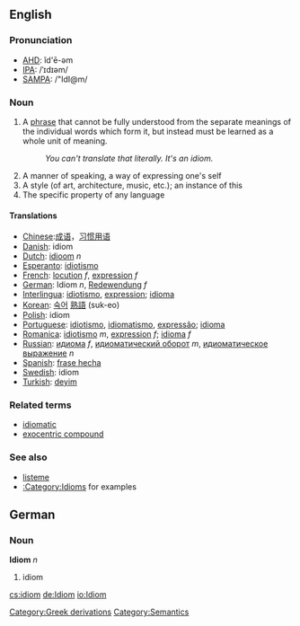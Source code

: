 {{wikipedia}}
==English==
===Pronunciation===
*[[w:AHD|AHD]]: ĭd'ē-əm
*[[w:IPA|IPA]]: /ˈɪdɪəm/
*[[w:SAMPA|SAMPA]]: /"IdI@m/

=== Noun ===
# A [[phrase]] that cannot be fully understood from the separate meanings of the individual words which form it, but instead must be learned as a whole unit of meaning.
#: ''You can't translate that literally.  It's an idiom.''
# A manner of speaking, a way of expressing one's self
# A style (of art, architecture, music, etc.); an instance of this
# The specific property of any language

==== Translations ====
*[[Chinese]]:[[成语]]，[[习惯用语]]
*[[Danish]]: idiom
*[[Dutch]]: [[idioom]] ''n''
*[[Esperanto]]: [[idiotismo]]
*[[French]]: [[locution]] ''f'', [[expression]] ''f''
*[[German]]: Idiom ''n'', [[Redewendung]] ''f''
*[[Interlingua]]: [[idiotismo]], [[expression]]; [[idioma]]
*[[Korean]]: [[숙어]] [[熟語]] (suk-eo)
*[[Polish]]: idiom
*[[Portuguese]]: [[idiotismo]], [[idiomatismo]], [[expressão]]; [[idioma]]
*[[Romanica]]: [[idiotismo]] ''m'', [[expression]] ''f''; [[idioma]] ''f''
*[[Russian]]: [[идиома]] ''f'', [[идиоматический оборот]] ''m'', [[идиоматическое выражение]] ''n''
*[[Spanish]]: [[frase hecha]] <!-- is frase hecha a frase hecha? :) -->
*[[Swedish]]: idiom
*[[Turkish]]: [[deyim]]

=== Related terms ===
*[[idiomatic]]
*[[exocentric compound]]

===See also===
*[[listeme]]
*[[:Category:Idioms]] for examples

==German==
===Noun===
'''Idiom''' ''n''

#idiom

[[Category:Greek derivations]]
[[Category:Semantics]]

[[cs:idiom]]
[[de:Idiom]]
[[io:Idiom]]